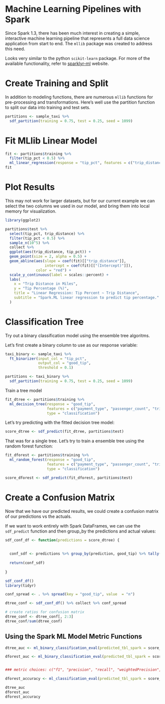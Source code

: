 # Machine Learning Pipelines with Spark 

Since Spark 1.3, there has been much interest in creating a simple, interactive machine learning pipeline that represents a full data science application from start to end. The `mllib` package was created to address this need.

Looks very similar to the python `scikit-learn` package. For more of the available functionality, refer to [sparklyr-ml](http://spark.rstudio.com/mllib.html) website.


# Create Training and Split

In addition to modeling functions, there are numerous `mllib` functions for pre-processing and transformations. Here's well use the partition function to split our data into training and test sets.

```{r split}

partitions <- sample_taxi %>%
  sdf_partition(training = 0.75, test = 0.25, seed = 1099)


```



# Fit MLlib Linear Model

```{r fit_lm}

fit <- partitions$training %>% 
  filter(tip_pct < 0.5) %>% 
  ml_linear_regression(response = "tip_pct", features = c("trip_distance"))
fit


```



# Plot Results

This may not work for larger datasets, but for our current example we can select the two columns we used in our model, and bring them into local memory for visualization.

```{r plot_model}

library(ggplot2)

partitions$test %>%
  select(tip_pct, trip_distance) %>%
  filter(tip_pct < 0.5) %>% 
  sample_n(10^5) %>% 
  collect %>%
  ggplot(aes(trip_distance, tip_pct)) +
  geom_point(size = 2, alpha = 0.5) +
  geom_abline(aes(slope = coef(fit)[["trip_distance"]],
                  intercept = coef(fit)[["(Intercept)"]]),
              color = "red") +
  scale_y_continuous(label = scales::percent) +
  labs(
    x = "Trip Distance in Miles",
    y = "Tip Percentage (%)",
    title = "Linear Regression: Tip Percent ~ Trip Distance",
    subtitle = "Spark.ML linear regression to predict tip percentage."
  )

```

# Classification Tree

Try out a binary classification model using the ensemble tree algoritms. 

Let's first create a binary column to use as our response variable:


```{r binary_col}


taxi_binary <- sample_taxi %>% 
  ft_binarizer(input_col = "tip_pct", 
               output_col = "good_tip", 
               threshold = 0.1) 

partitions <- taxi_binary %>%
  sdf_partition(training = 0.75, test = 0.25, seed = 1099)


```

Train a tree model

```{r train_tree}

fit_dtree <- partitions$training %>% 
  ml_decision_tree(response = "good_tip", 
                   features = c("payment_type", "passenger_count", "trip_distance"), 
                   type = "classification")


```

Let's try predicting with the fitted decision tree model:

```{r pred_tree}

score_dtree <- sdf_predict(fit_dtree, partitions$test)
```


That was for a single tree. Let's try to train a ensemble tree using the random forest function:

```{r forest}


fit_dforest <- partitions$training %>% 
  ml_random_forest(response = "good_tip", 
                   features = c("payment_type", "passenger_count", "trip_distance"), 
                   type = "classification")

score_dforest <- sdf_predict(fit_dforest, partitions$test)


```


# Create a Confusion Matrix

Now that we have our predicted results, we could create a confusion matrix of our predictions vs the actuals.

If we want to work entirely with Spark DataFrames, we can use the `sdf_predict` function and then group_by the predictions and actual values:


```{r confusion_group}

sdf_conf_df <- function(predictions = score_dtree) {
  
  
  conf_sdf <- predictions %>% group_by(prediction, good_tip) %>% tally()
  
  return(conf_sdf)
  
}

sdf_conf_df()
library(tidyr)

conf_spread <- . %>% spread(key = "good_tip", value  = "n")

dtree_conf <- sdf_conf_df() %>% collect %>% conf_spread

# create ratios for confusion matrix
dtree_conf <- dtree_conf[, 2:3]
dtree_conf/sum(dtree_conf)
```


## Using the Spark ML Model Metric Functions


```{r sparkml_metrics}

dtree_auc <- ml_binary_classification_eval(predicted_tbl_spark = score_dtree, label = "good_tip", score = "probability")

dforest_auc <- ml_binary_classification_eval(predicted_tbl_spark = score_dforest, label = "good_tip", score = "probability")


### metric choices: c("f1", "precision", "recall", "weightedPrecision", "weightedRecall", "accuracy")

dforest_accuracy <- ml_classification_eval(predicted_tbl_spark = score_dforest, label = "good_tip", predicted_lbl = "prediction", metric = "accuracy")

dtree_auc
dforest_auc
dforest_accuracy

```

